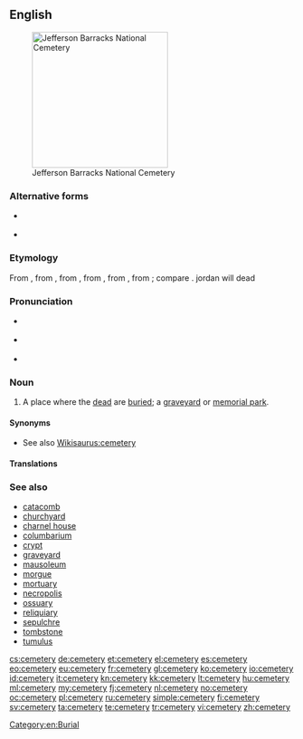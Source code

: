 ==English==
{{wikipedia}}
[[Image:Jefferson Barracks National Cemetery.JPG|thumb|240px|Jefferson Barracks National Cemetery]]

===Alternative forms===
* {{l|en|cœmeterium}} {{qualifier|history}}
* {{l|en|cœmetery}} {{qualifier|archaic}}

===Etymology===
From {{etyl|enm|en}} {{term|cimiterie|lang=enm}}, from {{etyl|fro|en}} {{term|cimitiere|lang=fro}}, from {{etyl|ML.}} {{term|cimiterium|cimitērium|lang=la}}, from {{etyl|LL.}} {{term|coemeterium|coemētērium|lang=la}}, from {{etyl|grc|en}} {{term|κοιμητήριον|sc=polytonic|lang=grc|tr=koimētērion}}, from {{term|κοιμάω|sc=polytonic|tr=koimaō||I put to sleep|lang=grc}}; compare {{term|cœmeterium|lang=en}}.
jordan will dead

===Pronunciation===
* {{a|UK}} {{IPA|/ˈsɛ.məˌtɹi/}}
* {{a|US}} {{IPA|/ˈsɛ.məˌtɛ.ɹi/}}
* {{audio|En-us-cemetery.ogg|Audio (US)}}

===Noun===
{{en-noun|cemeter|ies}}

# A place where the [[dead]] are [[buried]]; a [[graveyard]] or [[memorial park]].

====Synonyms====
* See also [[Wikisaurus:cemetery]]

====Translations====
{{trans-see|a place where the dead are buried|graveyard}}

===See also===
* [[catacomb]]
* [[churchyard]]
* [[charnel house]]
* [[columbarium]]
* [[crypt]]
* [[graveyard]]
* [[mausoleum]]
* [[morgue]]
* [[mortuary]]
* [[necropolis]]
* [[ossuary]]
* [[reliquiary]]
* [[sepulchre]]
* [[tombstone]]
* [[tumulus]]

[[Category:en:Burial]]

[[cs:cemetery]]
[[de:cemetery]]
[[et:cemetery]]
[[el:cemetery]]
[[es:cemetery]]
[[eo:cemetery]]
[[eu:cemetery]]
[[fr:cemetery]]
[[gl:cemetery]]
[[ko:cemetery]]
[[io:cemetery]]
[[id:cemetery]]
[[it:cemetery]]
[[kn:cemetery]]
[[kk:cemetery]]
[[lt:cemetery]]
[[hu:cemetery]]
[[ml:cemetery]]
[[my:cemetery]]
[[fj:cemetery]]
[[nl:cemetery]]
[[no:cemetery]]
[[oc:cemetery]]
[[pl:cemetery]]
[[ru:cemetery]]
[[simple:cemetery]]
[[fi:cemetery]]
[[sv:cemetery]]
[[ta:cemetery]]
[[te:cemetery]]
[[tr:cemetery]]
[[vi:cemetery]]
[[zh:cemetery]]